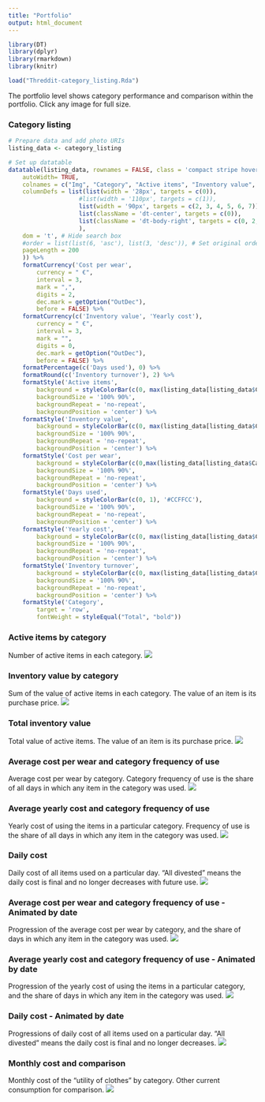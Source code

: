 ```yaml
---
title: "Portfolio"
output: html_document
---
```


```r
library(DT)
library(dplyr)
library(rmarkdown)
library(knitr)

load("Threddit-category_listing.Rda")
```

The portfolio level shows category performance and comparison within the portfolio. Click any image for full size.

### Category listing

```r

# Prepare data and add photo URIs 
listing_data <- category_listing

# Set up datatable
datatable(listing_data, rownames = FALSE, class = 'compact stripe hover row-border order-column', escape = FALSE, options = list(
    autoWidth= TRUE,
    colnames = c("Img", "Category", "Active items", "Inventory value", "Cost per wear", "Days used", "Yearly cost", "Inventory turnover"),
    columnDefs = list(list(width = '28px', targets = c(0)),
                    #list(width = '110px', targets = c(1)),
                    list(width = '90px', targets = c(2, 3, 4, 5, 6, 7)),
                    list(className = 'dt-center', targets = c(0)),
                    list(className = 'dt-body-right', targets = c(0, 2, 3, 4, 5, 6, 7))
                    ),
    dom = 't', # Hide search box
    #order = list(list(6, 'asc'), list(3, 'desc')), # Set original ordering
    pageLength = 200
    )) %>%
    formatCurrency('Cost per wear',
        currency = " €",
        interval = 3,
        mark = ",",
        digits = 2,
        dec.mark = getOption("OutDec"),
        before = FALSE) %>%
    formatCurrency(c('Inventory value', 'Yearly cost'),
        currency = " €",
        interval = 3,
        mark = "",
        digits = 0,
        dec.mark = getOption("OutDec"),
        before = FALSE) %>%
    formatPercentage(c('Days used'), 0) %>%
    formatRound(c('Inventory turnover'), 2) %>%
    formatStyle('Active items',
        background = styleColorBar(c(0, max(listing_data[listing_data$Category != "Total",]$'Active items')), '#E0E0E0'),
        backgroundSize = '100% 90%',
        backgroundRepeat = 'no-repeat',
        backgroundPosition = 'center') %>%
    formatStyle('Inventory value',
        background = styleColorBar(c(0, max(listing_data[listing_data$Category != "Total",]$'Inventory value')), '#CCE5FF'),
        backgroundSize = '100% 90%',
        backgroundRepeat = 'no-repeat',
        backgroundPosition = 'center') %>%
    formatStyle('Cost per wear',
        background = styleColorBar(c(0,max(listing_data[listing_data$Category != "Total",]$'Cost per wear')), '#FFCCCC'),
        backgroundSize = '100% 90%',
        backgroundRepeat = 'no-repeat',
        backgroundPosition = 'center') %>%
    formatStyle('Days used',
        background = styleColorBar(c(0, 1), '#CCFFCC'),
        backgroundSize = '100% 90%',
        backgroundRepeat = 'no-repeat',
        backgroundPosition = 'center') %>%
    formatStyle('Yearly cost',
        background = styleColorBar(c(0, max(listing_data[listing_data$Category != "Total",]$'Yearly cost')), '#FFCCCC'),
        backgroundSize = '100% 90%',
        backgroundRepeat = 'no-repeat',
        backgroundPosition = 'center') %>%
    formatStyle('Inventory turnover',
        background = styleColorBar(c(0, max(listing_data[listing_data$Category != "Total",]$'Inventory turnover')), '#E0E0E0'),
        backgroundSize = '100% 90%',
        backgroundRepeat = 'no-repeat',
        backgroundPosition = 'center') %>%
    formatStyle('Category',
        target = 'row',
        fontWeight = styleEqual("Total", "bold"))
```

### Active items by category
Number of active items in each category. 
[![](https://www.dropbox.com/s/uvxzeospt4ebjjc/Portfolio-Inventory-Item_count.png?raw=1)](https://www.dropbox.com/s/uvxzeospt4ebjjc/Portfolio-Inventory-Item_count.png?raw=1){target="_blank"}

### Inventory value by category
Sum of the value of active items in each category. The value of an item is its purchase price.
[![](https://www.dropbox.com/s/xcb5b41e6sv9zl9/Portfolio-Inventory-Value_by_category.png?raw=1)](https://www.dropbox.com/s/xcb5b41e6sv9zl9/Portfolio-Inventory-Value_by_category.png?raw=1){target="_blank"}

### Total inventory value
Total value of active items. The value of an item is its purchase price.
[![](https://www.dropbox.com/s/i91gx3qsranc89f/Portfolio-Inventory-Value_stacked.png?raw=1)](https://www.dropbox.com/s/i91gx3qsranc89f/Portfolio-Inventory-Value_stacked.png?raw=1){target="_blank"}

### Average cost per wear and category frequency of use
Average cost per wear by category. Category frequency of use is the share of all days in which any item in the category was used.
[![](https://www.dropbox.com/s/x5fo1rr6kh4aix7/Portfolio-Daily_cost_and_Category_use.png?raw=1)](https://www.dropbox.com/s/x5fo1rr6kh4aix7/Portfolio-Daily_cost_and_Category_use.png?raw=1){target="_blank"}

### Average yearly cost and category frequency of use
Yearly cost of using the items in a particular category. Frequency of use is the share of all days in which any item in the category was used. 
[![](https://www.dropbox.com/s/t975jd3i4c7ngn0/Portfolio-Yearly_cost_and_Category_use.png?raw=1)](https://www.dropbox.com/s/t975jd3i4c7ngn0/Portfolio-Yearly_cost_and_Category_use.png?raw=1){target="_blank"}

### Daily cost
Daily cost of all items used on a particular day. "All divested" means the daily cost is final and no longer decreases with future use.
[![](https://www.dropbox.com/s/mq2hw7pyeyu94s7/Portfolio-Daily_cost-plot.png?raw=1)](https://www.dropbox.com/s/mq2hw7pyeyu94s7/Portfolio-Daily_cost-plot.png?raw=1){target="_blank"}

### Average cost per wear and category frequency of use - Animated by date
Progression of the average cost per wear by category, and the share of days in which any item in the category was used.
![](https://www.dropbox.com/s/2pani5pr467ot9g/Portfolio-Daily_cost_and_Category_use-animation.gif?raw=1)

### Average yearly cost and category frequency of use - Animated by date
Progression of the yearly cost of using the items in a particular category, and the share of days in which any item in the category was used.
![](https://www.dropbox.com/s/mxsxvkblyt89w39/Portfolio-Yearly_cost_and_Category_use-animation.gif?raw=1)

### Daily cost - Animated by date
Progressions of daily cost of all items used on a particular day. "All divested" means the daily cost is final and no longer decreases.
![](https://www.dropbox.com/s/3bq0xd1z2p1cvah/Portfolio-Daily_cost-animation.gif?raw=1)

### Monthly cost and comparison
Monthly cost of the "utility of clothes" by category. Other current consumption for comparison.
[![](https://www.dropbox.com/s/z3msdpq3nxjgzge/Portfolio-Monthly_cost_and_Category_use-image.png?raw=1)](https://www.dropbox.com/s/z3msdpq3nxjgzge/Portfolio-Monthly_cost_and_Category_use-image.png?raw=1){target="_blank"}







